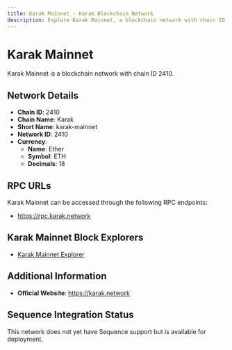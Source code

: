 ```yaml
--- 
title: Karak Mainnet - Karak Blockchain Network
description: Explore Karak Mainnet, a blockchain network with chain ID 2410. Learn about its native currency, Ether, and how to interact with the network.
---
```


# Karak Mainnet

Karak Mainnet is a blockchain network with chain ID 2410.

## Network Details

- **Chain ID**: 2410
- **Chain Name**: Karak
- **Short Name**: karak-mainnet
- **Network ID**: 2410
- **Currency**: 
  - **Name**: Ether
  - **Symbol**: ETH
  - **Decimals**: 18

## RPC URLs

Karak Mainnet can be accessed through the following RPC endpoints:

- https://rpc.karak.network

## Karak Mainnet Block Explorers

- [Karak Mainnet Explorer](https://explorer.karak.network)

## Additional Information

- **Official Website**: https://karak.network

## Sequence Integration Status

This network does not yet have Sequence support but is available for deployment.
